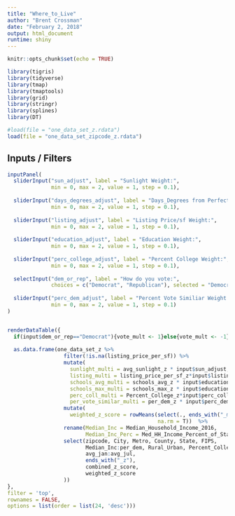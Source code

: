```yaml
---
title: "Where_to_Live"
author: "Brent Crossman"
date: "February 2, 2018"
output: html_document
runtime: shiny
---
```


```r
knitr::opts_chunk$set(echo = TRUE)

library(tigris)
library(tidyverse)
library(tmap)
library(tmaptools)
library(grid)
library(stringr)
library(splines)
library(DT)

```


```r

#load(file = "one_data_set_z.rdata")
load(file = "one_data_set_zipcode_z.rdata")


```

## Inputs / Filters


```r

inputPanel(
  sliderInput("sun_adjust", label = "Sunlight Weight:",
              min = 0, max = 2, value = 1, step = 0.1),
  
  sliderInput("days_degrees_adjust", label = "Days_Degrees from Perfect Weight:",
              min = 0, max = 2, value = 1, step = 0.1),
  
  sliderInput("listing_adjust", label = "Listing Price/sf Weight:",
              min = 0, max = 2, value = 1, step = 0.1),
  
  sliderInput("education_adjust", label = "Education Weight:",
              min = 0, max = 2, value = 1, step = 0.1),
  
  sliderInput("perc_college_adjust", label = "Percent College Weight:",
              min = 0, max = 2, value = 1, step = 0.1),
  
  selectInput("dem_or_rep", label = "How do you vote:",
              choices = c("Democrat", "Republican"), selected = "Democrat"),
  
  sliderInput("perc_dem_adjust", label = "Percent Vote Similiar Weight:",
              min = 0, max = 2, value = 1, step = 0.1)
)


renderDataTable({ 
  if(input$dem_or_rep=="Democrat"){vote_mult <- 1}else{vote_mult <- -1}
  
  as.data.frame(one_data_set_z %>%
                  filter(!is.na(listing_price_per_sf)) %>% 
                  mutate(
                    sunlight_multi = avg_sunlight_z * input$sun_adjust,
                    listing_multi = listing_price_per_sf_z*input$listing_adjust,
                    schools_avg_multi = schools_avg_z * input$education_adjust,
                    schools_max_multi = schools_max_z * input$education_adjust,
                    perc_coll_multi = Percent_College_z*input$perc_college_adjust,
                    per_vote_similar_multi = per_dem_z * input$perc_dem_adjust * vote_mult) %>% 
                  mutate(
                    weighted_z_score = rowMeans(select(., ends_with("_multi")), 
                                                na.rm = T))  %>%
                  rename(Median_Inc = Median_Household_Income_2016,
                         Median_Inc_Perc = Med_HH_Income_Percent_of_State_Total_2016) %>% 
                  select(zipcode, City, Metro, County, State, FIPS,
                         Median_Inc:per_dem, Rural_Urban, Percent_College, listing_price_per_sf,
                         avg_jan:avg_jul, 
                         ends_with("_z"), 
                         combined_z_score, 
                         weighted_z_score 
                  ))
}, 
filter = 'top',
rownames = FALSE,
options = list(order = list(24, 'desc')))

```



